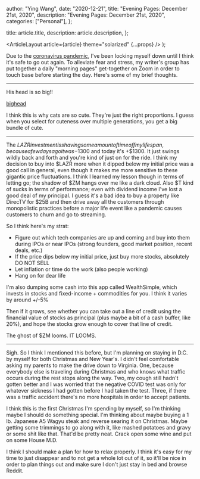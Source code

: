 
  author: "Ying Wang",
  date: "2020-12-21",
  title: "Evening Pages: December 21st, 2020",
  description: "Evening Pages: December 21st, 2020",
  categories: ["Personal"],
};

  title: article.title,
  description: article.description,
};

  <ArticleLayout article={article} theme="solarized" {...props} />
);

Due to the [coronavirus
pandemic](https://en.wikipedia.org/wiki/2019-20_coronavirus_pandemic), I've been
locking myself down until I think it's safe to go out again. To alleviate fear
and stress, my writer's group has put together a daily "morning pages"
get-together on Zoom in order to touch base before starting the day. Here's some
of my brief thoughts.

---

His head is so big!!

[bighead](/img/posts/2020/12/21/evening_pages.jpg)

I think this is why cats are so cute. They're just the right proportions. I
guess when you select for cuteness over multiple generations, you get a big
bundle of cute.

---

The $LAZR investment is shaving some amount of time off my lifespan, because a
few days ago it was -$1300 and today it's +$1300. It just swings wildly back and
forth and you're kind of just on for the ride. I think my decision to buy into
$LAZR more when it dipped below my initial price was a good call in general,
even though it makes me more sensitive to these gigantic price fluctuations. I
think I learned my lesson though in terms of letting go; the shadow of $ZM hangs
over me like a dark cloud. Also $T kind of sucks in terms of performance; even
with dividend income I've lost a good deal of my principal. I guess it's a bad
idea to buy a property like DirecTV for $25B and then drive away all the
customers through monopolistic practices before a major life event like a
pandemic causes customers to churn and go to streaming.

So I think here's my strat:

- Figure out which tech companies are up and coming and buy into them during
  IPOs or near IPOs (strong founders, good market position, recent deals, etc.)
- If the price dips below my initial price, just buy more stocks, absolutely DO
  NOT SELL
- Let inflation or time do the work (also people working)
- Hang on for dear life

I'm also dumping some cash into this app called WealthSimple, which invests in
stocks and fixed-income + commodities for you. I think it varies by around +/-5%

Then if it grows, see whether you can take out a line of credit using the
financial value of stocks as principal (plus maybe a bit of a cash buffer, like
20%), and hope the stocks grow enough to cover that line of credit.

The ghost of $ZM looms. IT LOOMS.

---

Sigh. So I think I mentioned this before, but I'm planning on staying in D.C. by
myself for both Christmas and New Year's. I didn't feel comfortable asking my
parents to make the drive down to Virginia. One, because everybody else is
traveling during Christmas and who knows what traffic occurs during the rest
stops along the way. Two, my cough still hadn't gotten better and I was worried
that the negative COVID test was only for whatever sickness I had gotten before
I had taken the test. Three, if there was a traffic accident there's no more
hospitals in order to accept patients.

I think this is the first Christmas I'm spending by myself, so I'm thinking
maybe I should do something special. I'm thinking about maybe buying a 1 lb.
Japanese A5 Wagyu steak and reverse searing it on Christmas. Maybe getting some
trimmings to go along with it, like mashed potatoes and gravy or some shit like
that. That'd be pretty neat. Crack open some wine and put on some House M.D.

I think I should make a plan for how to relax properly. I think it's easy for my
time to just disappear and to not get a whole lot out of it, so it'll be nice in
order to plan things out and make sure I don't just stay in bed and browse
Reddit.

